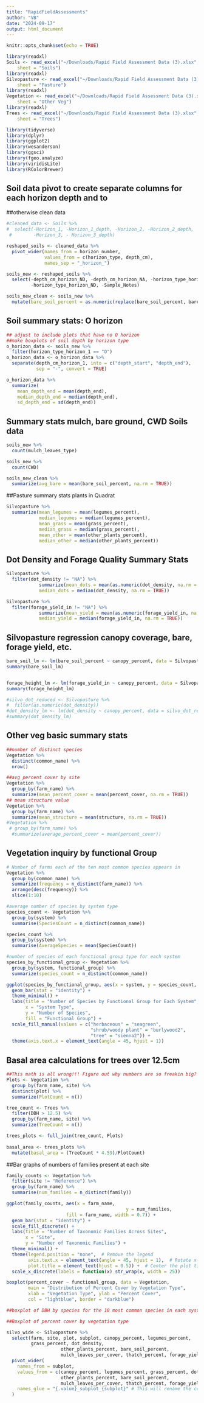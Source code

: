 ```yaml
---
title: "RapidFieldAssessments"
author: "VB"
date: "2024-09-17"
output: html_document
---
```


```r
knitr::opts_chunk$set(echo = TRUE)
```

```r
library(readxl)
Soils <- read_excel("~/Downloads/Rapid Field Assessment Data (3).xlsx", 
    sheet = "Soils")
library(readxl)
Silvopasture <- read_excel("~/Downloads/Rapid Field Assessment Data (3).xlsx", 
    sheet = "Pasture")
library(readxl)
Vegetation <- read_excel("~/Downloads/Rapid Field Assessment Data (3).xlsx", 
    sheet = "Other Veg")
library(readxl)
Trees <- read_excel("~/Downloads/Rapid Field Assessment Data (3).xlsx", 
    sheet = "Trees")
```


```r
library(tidyverse)
library(dplyr)
library(ggplot2)
library(wesanderson)
library(ggsci)
library(fgeo.analyze)
library(viridisLite)
library(RColorBrewer)
```

## Soil data pivot to create separate columns for each horizon depth and to 
##otherwise clean data
```r
#cleaned_data <- Soils %>%
#  select(-Horizon_1, -Horizon_1_depth, -Horizon_2, -Horizon_2_depth, 
 #        -Horizon_3, - Horizon_3_depth)

reshaped_soils <- cleaned_data %>%
  pivot_wider(names_from = horizon_number, 
              values_from = c(horizon_type, depth_cm),
              names_sep = "_horizon_")

soils_new <- reshaped_soils %>% 
  select(-depth_cm_horizon_ND, -depth_cm_horizon_NA, -horizon_type_horizon_NA, 
         -horizon_type_horizon_ND, -Sample_Notes)

soils_new_clean <- soils_new %>% 
  mutate(bare_soil_percent = as.numeric(replace(bare_soil_percent, bare_soil_percent == "ND", NA)))
```
## Soil summary stats: O horizon 
```r
## adjust to include plots that have no O horizon
##make boxplots of soil depth by horizon type
o_horizon_data <- soils_new %>%
  filter(horizon_type_horizon_1 == "O")
o_horizon_data <- o_horizon_data %>%
  separate(depth_cm_horizon_1, into = c("depth_start", "depth_end"), 
           sep = "-", convert = TRUE)

o_horizon_data %>%
  summarize(
    mean_depth_end = mean(depth_end),
    median_depth_end = median(depth_end),
    sd_depth_end = sd(depth_end))
```
## Summary stats mulch, bare ground, CWD Soils data

```r
soils_new %>% 
  count(mulch_leaves_type)

soils_new %>% 
  count(CWD)

soils_new_clean %>% 
  summarize(avg_bare = mean(bare_soil_percent, na.rm = TRUE))
```

##Pasture summary stats plants in Quadrat
```r
Silvopasture %>% 
  summarize(mean_legumes = mean(legumes_percent), 
            median_legumes = median(legumes_percent), 
            mean_grass = mean(grass_percent), 
            median_grass = median(grass_percent), 
            mean_other = mean(other_plants_percent), 
            median_other = median(other_plants_percent)) 
```
## Dot Density and Forage Quality Summary Stats
``` r
Silvopasture %>%   
  filter(dot_density != "NA") %>%
            summarize(mean_dots = mean(as.numeric(dot_density, na.rm = TRUE)), 
            median_dots = median(dot_density, na.rm = TRUE)) 

Silvopasture %>%   
  filter(forage_yield_in != "NA") %>%
            summarize(mean_yield = mean(as.numeric(forage_yield_in, na.rm = TRUE)), 
            median_yield = median(forage_yield_in, na.rm = TRUE))

```

## Silvopasture regression canopy coverage, bare, forage yield, etc. 
```r
bare_soil_lm <- lm(bare_soil_percent ~ canopy_percent, data = Silvopasture)
summary(bare_soil_lm)


forage_height_lm <- lm(forage_yield_in ~ canopy_percent, data = Silvopasture)
summary(forage_height_lm)

#silvo_dot_reduced <- Silvopasture %>%
#  filter(as.numeric(dot_density))
#dot_density_lm <- lm(dot_density ~ canopy_percent, data = silvo_dot_reduced)
#summary(dot_density_lm)
```

## Other veg basic summary stats
```r
##number of distinct species
Vegetation %>%
  distinct(common_name) %>%
  nrow()

##avg percent cover by site
Vegetation %>%
  group_by(farm_name) %>%
  summarize(mean_percent_cover = mean(percent_cover, na.rm = TRUE))
## mean structure value 
Vegetation %>%
  group_by(farm_name) %>%
  summarize(mean_structure = mean(structure, na.rm = TRUE))
#Vegetation %>% 
 # group_by(farm_name) %>%
  #summarize(average_percent_cover = mean(percent_cover))
```
## Vegetation inquiry by functional Group

```r
# Number of farms each of the ten most common species appears in 
Vegetation %>%
  group_by(common_name) %>%
  summarize(frequency = n_distinct(farm_name)) %>%
  arrange(desc(frequency)) %>% 
  slice(1:10)

#average number of species by system type
species_count <- Vegetation %>%
  group_by(system) %>%
  summarise(SpeciesCount = n_distinct(common_name))

species_count %>%
  group_by(system) %>%
  summarise(AverageSpecies = mean(SpeciesCount))

#number of species of each functional group type for each system
species_by_functional_group <- Vegetation %>%
  group_by(system, functional_group) %>%
  summarize(species_count = n_distinct(common_name))

ggplot(species_by_functional_group, aes(x = system, y = species_count, fill = functional_group)) +
  geom_bar(stat = "identity") +
  theme_minimal() +
  labs(title = "Number of Species by Functional Group for Each System",
       x = "System Type",
       y = "Number of Species",
       fill = "Functional Group") +
  scale_fill_manual(values = c("herbaceous" = "seagreen", 
                               "shrub/woody plant" = "burlywood2", 
                               "tree" = "sienna2")) + 
  theme(axis.text.x = element_text(angle = 45, hjust = 1))

```
## Basal area calculations for trees over 12.5cm 
```r
##This math is all wrong!!! Figure out why numbers are so freakin big? 
Plots <- Vegetation %>% 
  group_by(farm_name, site) %>% 
  distinct(plot) %>% 
  summarize(PlotCount = n())

tree_count <- Trees %>%  
  filter(DBH > 12.5) %>%
  group_by(farm_name, site) %>%           
  summarize(TreeCount = n()) 

trees_plots <- full_join(tree_count, Plots)
  
basal_area <- trees_plots %>% 
  mutate(basal_area = (TreeCount * 4.59)/PlotCount)
```
##Bar graphs of numbers of families present at each site
```r
family_counts <- Vegetation %>% 
  filter(site != "Reference") %>%
  group_by(farm_name) %>%
  summarise(num_families = n_distinct(family))

ggplot(family_counts, aes(x = farm_name, 
                                            y = num_families,
                      fill = farm_name, width = 0.7)) +
  geom_bar(stat = "identity") +
  scale_fill_discrete() + 
  labs(title = "Number of Taxonomic Families Across Sites",
       x = "Site",
       y = "Number of Taxonomic Families") +
  theme_minimal() +
  theme(legend.position = "none",  # Remove the legend
        axis.text.x = element_text(angle = 45, hjust = 1),  # Rotate x-axis labels
        plot.title = element_text(hjust = 0.5)) +  # Center the plot title
  scale_x_discrete(labels = function(x) str_wrap(x, width = 25)) 
```
```r
boxplot(percent_cover ~ functional_group, data = Vegetation,
        main = "Distribution of Percent Cover by Vegetation Type",
        xlab = "Vegetation Type", ylab = "Percent Cover",
        col = "lightblue", border = "darkblue")

##boxplot of DBH by species for the 10 most common species in each system type

##Boxplot of percent cover by vegetation type

```
```r
silvo_wide <- Silvopasture %>% 
  select(farm, site, plot, subplot, canopy_percent, legumes_percent, 
         grass_percent, dot_density, 
                    other_plants_percent, bare_soil_percent, 
                    mulch_leaves_per_cover, thatch_percent, forage_yield_in) %>%
  pivot_wider(
    names_from = subplot, 
    values_from = c(canopy_percent, legumes_percent, grass_percent, dot_density, 
                    other_plants_percent, bare_soil_percent, 
                    mulch_leaves_per_cover, thatch_percent, forage_yield_in), 
    names_glue = "{.value}_subplot_{subplot}" # This will rename the columns with subplot suffixes
  )
```

